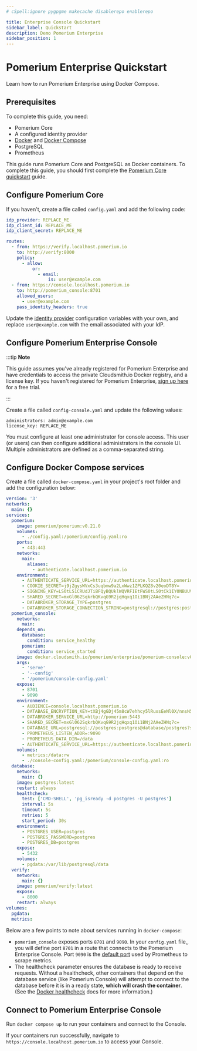 ```yaml
---
# cSpell:ignore pygpgme makecache disablerepo enablerepo

title: Enterprise Console Quickstart
sidebar_label: Quickstart
description: Demo Pomerium Enterprise
sidebar_position: 1
---
```



# Pomerium Enterprise Quickstart

Learn how to run Pomerium Enterprise using Docker Compose.

## Prerequisites

To complete this guide, you need:

- Pomerium Core
- A configured identity provider
- [Docker](https://docs.docker.com/get-docker/) and [Docker Compose](https://docs.docker.com/compose/install/)
- PostgreSQL
- Prometheus

This guide runs Pomerium Core and PostgreSQL as Docker containers. To complete this guide, you should first complete the [Pomerium Core quickstart](/docs/quickstart) guide.

## Configure Pomerium Core

If you haven't, create a file called `config.yaml` and add the following code:

```yaml title="config.yaml"
idp_provider: REPLACE_ME
idp_client_id: REPLACE_ME
idp_client_secret: REPLACE_ME

routes:
  - from: https://verify.localhost.pomerium.io
    to: http://verify:8000
    policy:
      - allow:
          or:
            - email:
                is: user@example.com
  - from: https://console.localhost.pomerium.io
    to: http://pomerium_console:8701
    allowed_users:
      - user@example.com
    pass_identity_headers: true
```

Update the [identity provider](/docs/identity-providers) configuration variables with your own, and replace `user@example.com` with the email associated with your IdP.

## Configure Pomerium Enterprise Console

:::tip **Note**

This guide assumes you've already registered for Pomerium Enterprise and have credentials to access the private Cloudsmith.io Docker registry, and a license key. If you haven't registered for Pomerium Enterprise, [sign up here](https://www.pomerium.com/enterprise-sales/) for a free trial.

:::

Create a file called `config-console.yaml` and update the following values:

```title="config-console.yaml"
administrators: admin@example.com
license_key: REPLACE_ME
```

You must configure at least one administrator for console access. This user (or users) can then configure additional administrators in the console UI. Multiple administrators are defined as a comma-separated string.

## Configure Docker Compose services

Create a file called `docker-compose.yaml` in your project's root folder and add the configuration below:

```yaml title="docker-compose.yaml"
version: '3'
networks:
  main: {}
services:
  pomerium:
    image: pomerium/pomerium:v0.21.0
    volumes:
      - ./config.yaml:/pomerium/config.yaml:ro
    ports:
      - 443:443
    networks:
      main:
        aliases:
          - authenticate.localhost.pomerium.io
    environment:
      - AUTHENTICATE_SERVICE_URL=https://authenticate.localhost.pomerium.io
      - COOKIE_SECRET=j9jZgysWVxCs3uqbmw9a2LxWwz1ZPLKQZ8v20eoDT8Y=
      - SIGNING_KEY=LS0tLS1CRUdJTiBFQyBQUklWQVRFIEtFWS0tLS0tCk1IY0NBUUVFSURRemVZWDZyT2tuemFnTjRJVTYxaEtRc3pzY1EvRllmbzZPcXhWd2YvdGZvQW9HQ0NxR1NNNDkKQXdFSG9VUURRZ0FFc1V0V2psYXZ3eHprSU9DVUNDeFVnTDJza2NjL3QxSTFmQXlxUDgrMWw5YU1CWDlzdm1pYgpRajJxcWFUbUJZZWhuQzhmak5LODZmVXhpc3d1SXN5bnp3PT0KLS0tLS1FTkQgRUMgUFJJVkFURSBLRVktLS0tLQo=
      - SHARED_SECRET=mxGl062SqkrbQKvqG9R2jqHqxq1Oi1BNj2AAeZHNq7c=
      - DATABROKER_STORAGE_TYPE=postgres
      - DATABROKER_STORAGE_CONNECTION_STRING=postgresql://postgres:postgres@database/postgres?sslmode=disable
  pomerium_console:
    networks:
      main:
    depends_on:
      database:
        condition: service_healthy
      pomerium:
        condition: service_started
    image: docker.cloudsmith.io/pomerium/enterprise/pomerium-console:v0.21.0
    args:
      - 'serve'
      - '--config'
      - '/pomerium/console-config.yaml'
    expose:
      - 8701
      - 9090
    environment:
      - AUDIENCE=console.localhost.pomerium.io
      - DATABASE_ENCRYPTION_KEY=tXBj4gGDj45m8cW7ehhcy5lRuxsEeNl0X/nnsN5YJPw=
      - DATABROKER_SERVICE_URL=http://pomerium:5443
      - SHARED_SECRET=mxGl062SqkrbQKvqG9R2jqHqxq1Oi1BNj2AAeZHNq7c=
      - DATABASE_URL=postgresql://postgres:postgres@database/postgres?sslmode=disable
      - PROMETHEUS_LISTEN_ADDR=:9090
      - PROMETHEUS_DATA_DIR=/data
      - AUTHENTICATE_SERVICE_URL=https://authenticate.localhost.pomerium.io
    volumes:
      - metrics:/data:rw
      - ./console-config.yaml:/pomerium/console-config.yaml:ro
  database:
    networks:
      main: {}
    image: postgres:latest
    restart: always
    healthcheck:
      test: ['CMD-SHELL', 'pg_isready -d postgres -U postgres']
      interval: 5s
      timeout: 5s
      retries: 5
      start_period: 30s
    environment:
      - POSTGRES_USER=postgres
      - POSTGRES_PASSWORD=postgres
      - POSTGRES_DB=postgres
    expose:
      - 5432
    volumes:
      - pgdata:/var/lib/postgresql/data
  verify:
    networks:
      main: {}
    image: pomerium/verify:latest
    expose:
      - 8000
    restart: always
volumes:
  pgdata:
  metrics:
```

Below are a few points to note about services running in `docker-compose`:

- `pomerium_console` exposes ports `8701` and `9090`. In your `config.yaml` file,, you will define port `8701` in a route that connects to the Pomerium Enterprise Console. Port `9090` is the [default port](https://prometheus.io/docs/introduction/first_steps/#configuring-prometheus) used by Prometheus to scrape metrics.
- The healthcheck parameter ensures the database is ready to receive requests. Without a healthcheck, other containers that depend on the database service (like Pomerium Console) will attempt to connect to the database before it is in a ready state, **which will crash the container**. (See the [Docker healthcheck](https://docs.docker.com/engine/reference/builder/#healthcheck) docs for more information.)

## Connect to Pomerium Enterprise Console

Run `docker compose up` to run your containers and connect to the Console.

If your containers run successfully, navigate to `https://console.localhost.pomerium.io` to access your Console.
